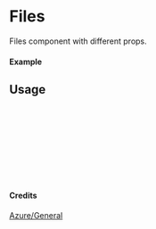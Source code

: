 
<Meta of={Files} title="Azure/General/Files" />

# Files

Files component with different props.

#### Example

<Canvas of={Files.Primary} />

## Usage

```ts
import { Files } from "yadl-ui";

const Example = () => {
  return (
      <Files />
  );
};

export default Example;
```

#### Credits
[Azure/General](https://learn.microsoft.com/en-us/azure/architecture/icons/)
